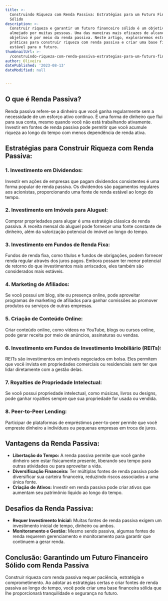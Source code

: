 ```yaml
---
title: >-
  Construindo Riqueza com Renda Passiva: Estratégias para um Futuro Financeiro
  Sólido
description: >-
  Construir riqueza e garantir um futuro financeiro sólido é um objetivo
  almejado por muitas pessoas. Uma das maneiras mais eficazes de alcançar esse
  objetivo é por meio da renda passiva. Neste artigo, exploraremos estratégias
  práticas para construir riqueza com renda passiva e criar uma base financeira
  estável para o futuro.
thumbnailUrl: >-
  /construindo-riqueza-com-renda-passiva-estrategias-para-um-futuro-financeiro-solido.jpg
author: Oliveira
datePublished: '2023-08-13'
dateModified: null


---
```


## **O que é Renda Passiva?**

Renda passiva refere-se a dinheiro que você ganha regularmente sem a necessidade de um esforço ativo contínuo. É uma forma de dinheiro que flui para sua conta, mesmo quando você não está trabalhando ativamente. Investir em fontes de renda passiva pode permitir que você acumule riqueza ao longo do tempo com menos dependência de renda ativa.

## **Estratégias para Construir Riqueza com Renda Passiva:**

### **1. Investimento em Dividendos:**

Investir em ações de empresas que pagam dividendos consistentes é uma forma popular de renda passiva. Os dividendos são pagamentos regulares aos acionistas, proporcionando uma fonte de renda estável ao longo do tempo.

### **2. Investimento em Imóveis para Aluguel:**

Comprar propriedades para alugar é uma estratégia clássica de renda passiva. A receita mensal do aluguel pode fornecer uma fonte constante de dinheiro, além da valorização potencial do imóvel ao longo do tempo.

### **3. Investimento em Fundos de Renda Fixa:**

Fundos de renda fixa, como títulos e fundos de obrigações, podem fornecer renda regular através dos juros pagos. Embora possam ter menor potencial de retorno do que investimentos mais arriscados, eles também são considerados mais estáveis.

### **4. Marketing de Afiliados:**

Se você possui um blog, site ou presença online, pode aproveitar programas de marketing de afiliados para ganhar comissões ao promover produtos ou serviços de outras empresas.

### **5. Criação de Conteúdo Online:**

Criar conteúdo online, como vídeos no YouTube, blogs ou cursos online, pode gerar receita por meio de anúncios, assinaturas ou vendas.

### **6. Investimento em Fundos de Investimento Imobiliário (REITs):**

REITs são investimentos em imóveis negociados em bolsa. Eles permitem que você invista em propriedades comerciais ou residenciais sem ter que lidar diretamente com a gestão delas.

### **7. Royalties de Propriedade Intelectual:**

Se você possui propriedade intelectual, como músicas, livros ou designs, pode ganhar royalties sempre que sua propriedade for usada ou vendida.

### **8. Peer-to-Peer Lending:**

Participar de plataformas de empréstimos peer-to-peer permite que você empreste dinheiro a indivíduos ou pequenas empresas em troca de juros.

## **Vantagens da Renda Passiva:**

- **Libertação do Tempo:** A renda passiva permite que você ganhe dinheiro sem estar fisicamente presente, liberando seu tempo para outras atividades ou para aproveitar a vida.
- **Diversificação Financeira:** Ter múltiplas fontes de renda passiva pode diversificar sua carteira financeira, reduzindo riscos associados a uma única fonte.
- **Criação de Ativos:** Investir em renda passiva pode criar ativos que aumentam seu patrimônio líquido ao longo do tempo.

## **Desafios da Renda Passiva:**

- **Requer Investimento Inicial:** Muitas fontes de renda passiva exigem um investimento inicial de tempo, dinheiro ou ambos.
- **Monitoramento e Gestão:** Mesmo sendo passiva, algumas fontes de renda requerem gerenciamento e monitoramento para garantir que continuem a gerar renda.

## **Conclusão: Garantindo um Futuro Financeiro Sólido com Renda Passiva**

Construir riqueza com renda passiva requer paciência, estratégia e comprometimento. Ao adotar as estratégias certas e criar fontes de renda passiva ao longo do tempo, você pode criar uma base financeira sólida que lhe proporcionará tranquilidade e segurança no futuro.
